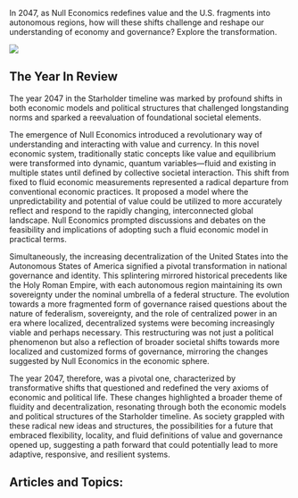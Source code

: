 In 2047, as Null Economics redefines value and the U.S. fragments into autonomous regions, how will these shifts challenge and reshape our understanding of economy and governance? Explore the transformation.

![](2047_nullecon.png)

## The Year In Review

The year 2047 in the Starholder timeline was marked by profound shifts in both economic models and political structures that challenged longstanding norms and sparked a reevaluation of foundational societal elements.

The emergence of Null Economics introduced a revolutionary way of understanding and interacting with value and currency. In this novel economic system, traditionally static concepts like value and equilibrium were transformed into dynamic, quantum variables—fluid and existing in multiple states until defined by collective societal interaction. This shift from fixed to fluid economic measurements represented a radical departure from conventional economic practices. It proposed a model where the unpredictability and potential of value could be utilized to more accurately reflect and respond to the rapidly changing, interconnected global landscape. Null Economics prompted discussions and debates on the feasibility and implications of adopting such a fluid economic model in practical terms.

Simultaneously, the increasing decentralization of the United States into the Autonomous States of America signified a pivotal transformation in national governance and identity. This splintering mirrored historical precedents like the Holy Roman Empire, with each autonomous region maintaining its own sovereignty under the nominal umbrella of a federal structure. The evolution towards a more fragmented form of governance raised questions about the nature of federalism, sovereignty, and the role of centralized power in an era where localized, decentralized systems were becoming increasingly viable and perhaps necessary. This restructuring was not just a political phenomenon but also a reflection of broader societal shifts towards more localized and customized forms of governance, mirroring the changes suggested by Null Economics in the economic sphere.

The year 2047, therefore, was a pivotal one, characterized by transformative shifts that questioned and redefined the very axioms of economic and political life. These changes highlighted a broader theme of fluidity and decentralization, resonating through both the economic models and political structures of the Starholder timeline. As society grappled with these radical new ideas and structures, the possibilities for a future that embraced flexibility, locality, and fluid definitions of value and governance opened up, suggesting a path forward that could potentially lead to more adaptive, responsive, and resilient systems.

## Articles and Topics:
